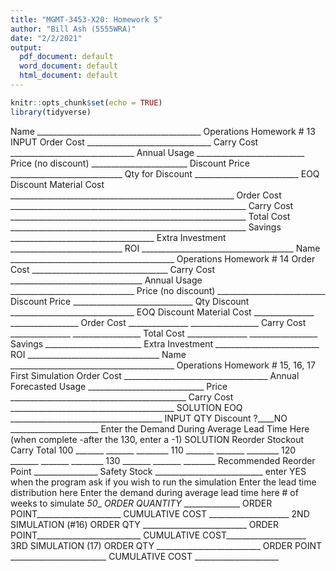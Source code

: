```yaml
---
title: "MGMT-3453-X20: Homework 5"
author: "Bill Ash (5555WRA)"
date: "2/2/2021"
output:
  pdf_document: default
  word_document: default
  html_document: default
---
```


```r
knitr::opts_chunk$set(echo = TRUE)
library(tidyverse)
```



Name _________________________________________
Operations Homework # 13
INPUT
Order Cost _______________________________
Carry Cost _______________________________
Annual Usage ___________________________
Price (no discount) ________________________
Discount Price ____________________________
Qty for Discount __________________________
EOQ Discount
Material Cost ________________________________________________________
Order Cost ___________________________________________________________
Carry Cost ___________________________________________________________
Total Cost ___________________________________________________________
Savings ____________________________________
Extra Investment ____________________________
ROI ______________________________________
Name _________________________________________
Operations Homework # 14
Order Cost __________________________________
Carry Cost _________________________________
Annual Usage _______________________________
Price (no discount) ___________________________
Discount Price ______________________________
Qty Discount _______________________________
EOQ Discount
Material Cost _______________ _________________
Order Cost _______________ _________________
Carry Cost _______________ _________________
Total Cost _______________ _________________
Savings ________________________
Extra Investment __________________________
ROI _________________________________
Name _________________________________________
Operations Homework # 15, 16, 17
First Simulation
Order Cost ____________________________________
Annual Forecasted Usage _____________________________
Price ____________________________________________
Carry Cost _________________________________________
SOLUTION
EOQ ______________________________________
INPUT
QTY Discount ?____NO
______________________
Enter the Demand During Average Lead Time Here (when complete -after the 130, enter a -1)
SOLUTION
Reorder Stockout Carry Total
100 _______ _______ ________
110 _______ _______ ________
120 _______ _______ ________
130 _______ _______ ________
Recommended Reorder Point ________________
Safety Stock ___________________________
enter YES when the program ask if you wish to run the simulation
Enter the lead time distribution here
Enter the demand during average lead time here
# of weeks to simulate _50___
ORDER QUANTITY _______________
ORDER POINT_____________________
CUMULATIVE COST ____________________
2ND SIMULATION (#16)
ORDER QTY __________________________
ORDER POINT__________________________
CUMULATIVE COST____________________
3RD SIMULATION (17)
ORDER QTY __________________________
ORDER POINT ________________________
CUMULATIVE COST _____________________